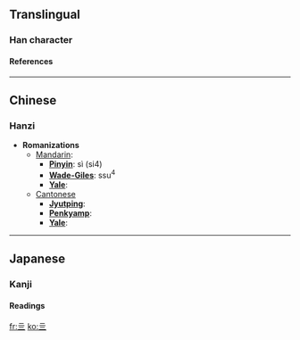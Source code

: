 {{see|四}}<!-- may be replaced by zh-forms -->

==Translingual==
===Han character===
{{Han char|rad=二|as=02|sn=4|so=|four=|canj=一一一一 (MMMM)|cmean=four (unusual)}}
====References====
{{Han ref|kx=0087.010|dkj=00259|dj=0183.020|hdz=10010.020|uh=4E96|ud=20118}}

----
==Chinese==
===Hanzi===


* '''Romanizations'''
** [[Mandarin]]:
*** '''[[Pinyin]]''': sì (si4)
*** '''[[Wade-Giles]]''': ssu<sup>4</sup>
*** '''[[Yale]]''': 
**[[Cantonese]]
***'''[[Jyutping]]''':
***'''[[Penkyamp]]''': 
***'''[[Yale]]''': 


----
==Japanese==
===Kanji===


{{ja-kanji|grade=|rs=二02|simple=}}
====Readings====
{{ja-readings|on=[[し]] (shi)|kun=[[よ]] (yo), [[よつ]] (yotsu), [[よっつ]] (yottsu), [[よん]] (yon)}}




[[fr:亖]]
[[ko:亖]]
